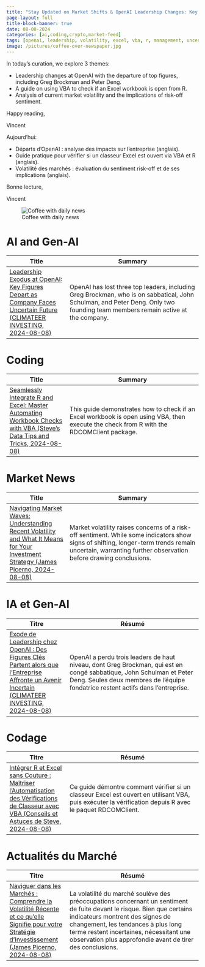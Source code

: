 ```yaml
---
title: "Stay Updated on Market Shifts & OpenAI Leadership Changes: Key Highlights for 08.08.2024"
page-layout: full
title-block-banner: true
date: 08-08-2024
categories: [ai,coding,crypto,market-feed]
tags: [openai, leadership, volatility, excel, vba, r, management, uncertainty, markets, trends]
image: /pictures/coffee-over-newspaper.jpg
---
```


::: {layout-ncol=2}

:::{#first-column}

::: {.content-visible when-profile="website_en"}
In today's curation, we explore 3 themes:

- Leadership changes at OpenAI with the departure of top figures, including Greg Brockman and Peter Deng.
- A guide on using VBA to check if an Excel workbook is open from R.
- Analysis of current market volatility and the implications of risk-off sentiment.

Happy reading,

Vincent
:::

::: {.content-visible when-profile="website_fr"}

Aujourd'hui:

- Départs d'OpenAI : analyse des impacts sur l'entreprise (anglais).
- Guide pratique pour vérifier si un classeur Excel est ouvert via VBA et R (anglais).
- Volatilité des marchés : évaluation du sentiment risk-off et de ses implications (anglais).

Bonne lecture,

Vincent

:::


:::

:::{#second-column}
![Coffee with daily news](/pictures/coffee-over-newspaper.jpg)
:::

:::

::: {.content-visible when-profile="website_en"}


# AI and Gen-AI
| Title | Summary |
|-----|-----------|
| [Leadership Exodus at OpenAI: Key Figures Depart as Company Faces Uncertain Future (CLIMATEER INVESTING, 2024-08-08)](http://climateerinvest.blogspot.com/2024/08/openai-is-rapidly-losing-senior-members.html)   | OpenAI has lost three top leaders, including Greg Brockman, who is on sabbatical, John Schulman, and Peter Deng. Only two founding team members remain active at the company. |

# Coding
| Title | Summary |
|-----|-----------|
| [Seamlessly Integrate R and Excel: Master Automating Workbook Checks with VBA (Steve's Data Tips and Tricks, 2024-08-08)](https://www.r-bloggers.com/2024/08/checking-if-a-workbook-is-open-using-vba-and-executing-from-r/)   | This guide demonstrates how to check if an Excel workbook is open using VBA, then execute the check from R with the RDCOMClient package. |

# Market News
| Title | Summary |
|-----|-----------|
| [Navigating Market Waves: Understanding Recent Volatility and What It Means for Your Investment Strategy (James Picerno, 2024-08-08)](https://www.capitalspectator.com/markets-take-a-hit-but-a-clear-risk-off-signal-is-still-in-dispute/)   | Market volatility raises concerns of a risk-off sentiment. While some indicators show signs of shifting, longer-term trends remain uncertain, warranting further observation before drawing conclusions. |
:::

::: {.content-visible when-profile="website_fr"}
# IA et Gen-AI
| Titre | Résumé |
|-----|-----------|
| [Exode de Leadership chez OpenAI : Des Figures Clés Partent alors que l'Entreprise Affronte un Avenir Incertain (CLIMATEER INVESTING, 2024-08-08)](http://climateerinvest.blogspot.com/2024/08/openai-is-rapidly-losing-senior-members.html)   | OpenAI a perdu trois leaders de haut niveau, dont Greg Brockman, qui est en congé sabbatique, John Schulman et Peter Deng. Seules deux membres de l'équipe fondatrice restent actifs dans l'entreprise. |

# Codage
| Titre | Résumé |
|-----|-----------|
| [Intégrer R et Excel sans Couture : Maîtriser l'Automatisation des Vérifications de Classeur avec VBA (Conseils et Astuces de Steve, 2024-08-08)](https://www.r-bloggers.com/2024/08/checking-if-a-workbook-is-open-using-vba-and-executing-from-r/)   | Ce guide démontre comment vérifier si un classeur Excel est ouvert en utilisant VBA, puis exécuter la vérification depuis R avec le paquet RDCOMClient. |

# Actualités du Marché
| Titre | Résumé |
|-----|-----------|
| [Naviguer dans les Marchés : Comprendre la Volatilité Récente et ce qu'elle Signifie pour votre Stratégie d'Investissement (James Picerno, 2024-08-08)](https://www.capitalspectator.com/markets-take-a-hit-but-a-clear-risk-off-signal-is-still-in-dispute/)   | La volatilité du marché soulève des préoccupations concernant un sentiment de fuite devant le risque. Bien que certains indicateurs montrent des signes de changement, les tendances à plus long terme restent incertaines, nécessitant une observation plus approfondie avant de tirer des conclusions. |
:::


